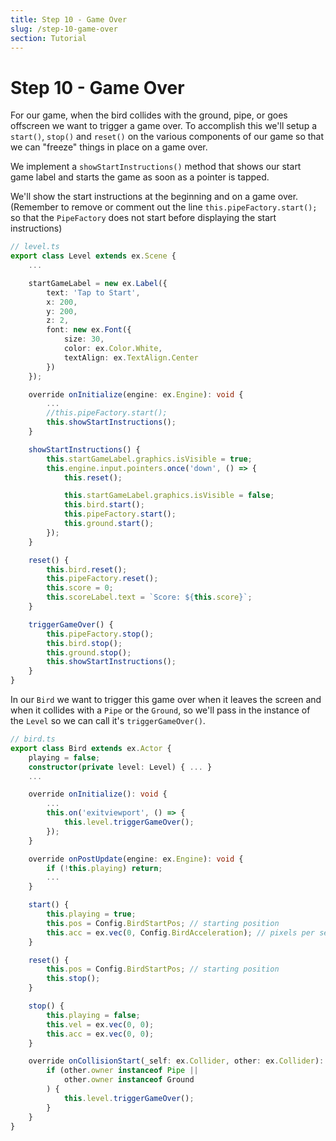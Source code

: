 ```yaml
---
title: Step 10 - Game Over
slug: /step-10-game-over
section: Tutorial
---
```


# Step 10 - Game Over

For our game, when the bird collides with the ground, pipe, or goes offscreen we want to trigger a game over. To accomplish this we'll setup a `start()`, `stop()` and `reset()` on the various components of our game so that we can "freeze" things in place on a game over.

We implement a `showStartInstructions()` method that shows our start game label and starts the game as soon as a pointer is tapped.

We'll show the start instructions at the beginning and on a game over.
(Remember to remove or comment out the line `this.pipeFactory.start();` so that the `PipeFactory` does not start before displaying the start instructions)
```typescript
// level.ts
export class Level extends ex.Scene {
    ...

    startGameLabel = new ex.Label({
        text: 'Tap to Start',
        x: 200,
        y: 200,
        z: 2,
        font: new ex.Font({
            size: 30,
            color: ex.Color.White,
            textAlign: ex.TextAlign.Center
        })
    });

    override onInitialize(engine: ex.Engine): void {
        ...
        //this.pipeFactory.start();
        this.showStartInstructions();
    }

    showStartInstructions() {
        this.startGameLabel.graphics.isVisible = true;
        this.engine.input.pointers.once('down', () => {
            this.reset();

            this.startGameLabel.graphics.isVisible = false;
            this.bird.start();
            this.pipeFactory.start();
            this.ground.start();
        });
    }

    reset() {
        this.bird.reset();
        this.pipeFactory.reset();
        this.score = 0;
        this.scoreLabel.text = `Score: ${this.score}`;
    }

    triggerGameOver() {
        this.pipeFactory.stop();
        this.bird.stop();
        this.ground.stop();
        this.showStartInstructions();
    }
}
```

In our `Bird` we want to trigger this game over when it leaves the screen and when it collides with a `Pipe` or the `Ground`, so we'll pass in the instance of the `Level` so we can call it's `triggerGameOver()`.

```typescript
// bird.ts
export class Bird extends ex.Actor {
    playing = false;
    constructor(private level: Level) { ... }
    ...

    override onInitialize(): void {
        ...
        this.on('exitviewport', () => {
            this.level.triggerGameOver();
        });
    }

    override onPostUpdate(engine: ex.Engine): void {
        if (!this.playing) return;
        ...
    }

    start() {
        this.playing = true;
        this.pos = Config.BirdStartPos; // starting position
        this.acc = ex.vec(0, Config.BirdAcceleration); // pixels per second per second
    }

    reset() {
        this.pos = Config.BirdStartPos; // starting position
        this.stop();
    }

    stop() {
        this.playing = false;
        this.vel = ex.vec(0, 0);
        this.acc = ex.vec(0, 0);
    }

    override onCollisionStart(_self: ex.Collider, other: ex.Collider): void {
        if (other.owner instanceof Pipe ||
            other.owner instanceof Ground
        ) {
            this.level.triggerGameOver();
        }
    }
}

```
